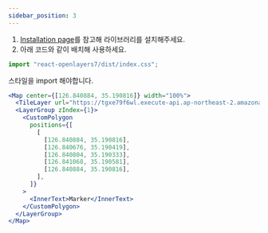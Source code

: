 ```yaml
---
sidebar_position: 3
---
```



1. [Installation page](./Installation.mdx)를 참고해 라이브러리를 설치해주세요.
2. 아래 코드와 같이 배치해 사용하세요.

```javascript title="App.tsx"
import "react-openlayers7/dist/index.css";
```

스타일을 import 해야합니다.

```jsx live
<Map center={[126.840884, 35.190816]} width="100%">
  <TileLayer url="https://tgxe79f6wl.execute-api.ap-northeast-2.amazonaws.com/dev/dev-drone-square-bucket/public/1/manifold/orthomosaic_tiles/{z}/{x}/{y}.png" />
  <LayerGroup zIndex={1}>
    <CustomPolygon
      positions={[
        [
          [126.840884, 35.190816],
          [126.840676, 35.190419],
          [126.840804, 35.190333],
          [126.841068, 35.190581],
          [126.840884, 35.190816],
        ],
      ]}
    >
      <InnerText>Marker</InnerText>
    </CustomPolygon>
  </LayerGroup>
</Map>
```
